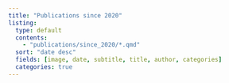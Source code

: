 ```yaml
---
title: "Publications since 2020"
listing:
  type: default
  contents: 
    - "publications/since_2020/*.qmd"
  sort: "date desc"
  fields: [image, date, subtitle, title, author, categories]
  categories: true
---
```

